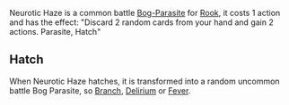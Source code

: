 {{Card
|character = Rook
|rarity = Common
|decktype = Battle
|cardtype = Parasite
|keywords = [[Parasite]], [[Hatch]]
|expreq = 4}}
{{Quote|He pulled down the rags around his mouth to speak, the air filling with an awful electricity.}}

Neurotic Haze is a common battle [[Bog Parasites|Bog-Parasite]] for [[Rook]], it costs 1 action and has the effect: "Discard 2 random cards from your hand and gain 2 actions. Parasite, Hatch"

==Hatch==
When Neurotic Haze hatches, it is transformed into a random uncommon battle Bog Parasite, so [[Branch]], [[Delirium]] or [[Fever]].